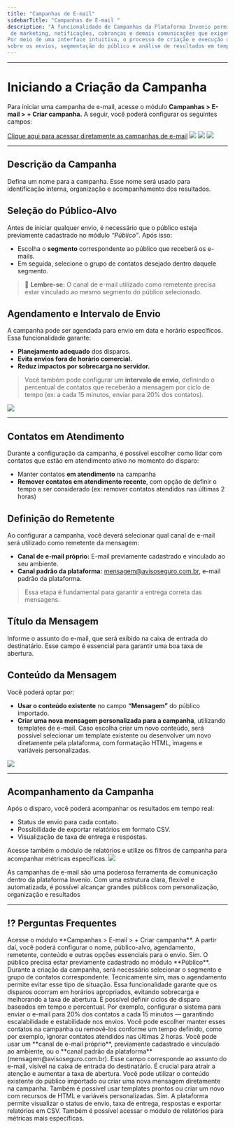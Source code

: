 ```yaml
---
title: "Campanhas de E-mail"
sidebarTitle: "Campanhas de E-mail "
description: "A funcionalidade de Campanhas da Plataforma Invenio permite o envio programado e massivo de mensagens por diversos canais, entre eles, o E-mail. Essa ferramenta é ideal para ações
 de marketing, notificações, cobranças e demais comunicações que exigem automação e organização.
Por meio de uma interface intuitiva, o processo de criação e execução de campanhas é realizado em etapas, garantindo controle total 
sobre os envios, segmentação do público e análise de resultados em tempo real."
---
```

---
# Iniciando a Criação da Campanha
Para iniciar uma campanha de e-mail, acesse o módulo **Campanhas > E-mail > + Criar campanha.**
A seguir, você poderá configurar os seguintes campos:

[Clique aqui para acessar diretamente as campanhas de e-mail](https://inveniocenter.robbu.global/painel/campanhas/email)
<img src="https://robbublob.blob.core.windows.net/docs/invenio-center/campanhas-email/campEmail1.png" />
<img src="https://robbublob.blob.core.windows.net/docs/invenio-center/campanhas-email/campEmail1.2.png" />
<img src="https://robbublob.blob.core.windows.net/docs/invenio-center/campanhas-email/campEmail1.3.png" />

---

## Descrição da Campanha
Defina um nome para a campanha. Esse nome será usado para identificação interna, organização e acompanhamento dos resultados.

## Seleção do Público-Alvo
Antes de iniciar qualquer envio, é necessário que o público esteja previamente 
cadastrado no módulo *“Público”*. Após isso:

- 	Escolha o **segmento** correspondente ao público que receberá os e-mails.
- 	Em seguida, selecione o grupo de contatos desejado dentro daquele segmento.

> 📌 **Lembre-se:** O canal de e-mail utilizado como remetente precisa estar vinculado ao mesmo segmento do público selecionado.

## Agendamento e Intervalo de Envio

A campanha pode ser agendada para envio em data e horário específicos. Essa funcionalidade garante:
-	**Planejamento adequado** dos disparos.
-	**Evita envios fora de horário comercial.**
-	**Reduz impactos por sobrecarga no servidor.**

>Você também pode configurar um **intervalo de envio**, definindo o percentual de contatos que receberão a mensagem por ciclo de tempo (ex: a cada 15 minutos, enviar para 20% dos contatos).

<img src="https://robbublob.blob.core.windows.net/docs/invenio-center/campanhas-email/CampEmail2.png" />

--- 

## Contatos em Atendimento
Durante a configuração da campanha, é possível escolher como lidar com contatos que estão
em atendimento ativo no momento do disparo:
-	Manter contatos **em atendimento** na campanha
-	**Remover contatos em atendimento recente**, com opção de definir o tempo a ser considerado (ex: remover contatos atendidos nas últimas 2 horas)

## Definição do Remetente
Ao configurar a campanha, você deverá selecionar qual canal de e-mail será utilizado
como remetente da mensagem:
-	**Canal de e-mail próprio:** E-mail previamente cadastrado e vinculado ao seu ambiente.
-	**Canal padrão da plataforma:** mensagem@avisoseguro.com.br, e-mail padrão da plataforma. 
>Essa etapa é fundamental para garantir a entrega correta das mensagens.

## Título da Mensagem
Informe o assunto do e-mail, que será exibido na caixa de entrada do destinatário. Esse campo é essencial para garantir uma boa taxa de abertura.

## Conteúdo da Mensagem
Você poderá optar por:

-	**Usar o conteúdo existente** no campo **“Mensagem”** do público importado.
-	**Criar uma nova mensagem personalizada para a campanha**, utilizando templates de e-mail.
Caso escolha criar um novo conteúdo, será possível selecionar um template existente
ou desenvolver um novo diretamente pela plataforma, com formatação HTML, imagens e variáveis personalizadas.

<img src="https://robbublob.blob.core.windows.net/docs/invenio-center/campanhas-email/campEmail3.png" />

---

## Acompanhamento da Campanha
Após o disparo, você poderá acompanhar os resultados em tempo real:
-	Status de envio para cada contato.
-	Possibilidade de exportar relatórios em formato CSV.
-	Visualização de taxa de entrega e respostas.

Acesse também o módulo de relatórios e utilize os filtros de campanha para acompanhar métricas específicas.
<img src="https://robbublob.blob.core.windows.net/docs/invenio-center/campanhas-email/campEmail4.png" />
<img src="" />

As campanhas de e-mail são uma poderosa ferramenta de comunicação dentro da plataforma Invenio. Com uma estrutura clara, flexível e automatizada, é possível alcançar grandes públicos com personalização, organização e resultados

---

## ⁉️ Perguntas Frequentes

<AccordionGroup>
  <Accordion title="Como iniciar a criação de uma campanha de e-mail?">
    Acesse o módulo **Campanhas > E-mail > + Criar campanha**.  
    A partir daí, você poderá configurar o nome, público-alvo, agendamento, remetente, conteúdo e outras opções essenciais para o envio.
  </Accordion>
  <Accordion title="É obrigatório ter um público cadastrado antes de criar uma campanha?">
    Sim. O público precisa estar previamente cadastrado no módulo **Público**.  
    Durante a criação da campanha, será necessário selecionar o segmento e grupo de contatos correspondente.
  </Accordion>
  <Accordion title="Posso agendar campanhas para envio fora do horário comercial?">
    Tecnicamente sim, mas o agendamento permite evitar esse tipo de situação.  
    Essa funcionalidade garante que os disparos ocorram em horários apropriados, evitando sobrecarga e melhorando a taxa de abertura.
  </Accordion>
  <Accordion title="Como funciona o intervalo de envio por percentual?">
    É possível definir ciclos de disparo baseados em tempo e percentual.  
    Por exemplo, configurar o sistema para enviar o e-mail para 20% dos contatos a cada 15 minutos — garantindo escalabilidade e estabilidade nos envios.
  </Accordion>
  <Accordion title="O que acontece com contatos que estão em atendimento no momento do disparo?">
    Você pode escolher manter esses contatos na campanha ou removê-los conforme um tempo definido,  
    como por exemplo, ignorar contatos atendidos nas últimas 2 horas.
  </Accordion>
  <Accordion title="Quais opções estão disponíveis para selecionar o remetente?">
    Você pode usar um **canal de e-mail próprio**, previamente cadastrado e vinculado ao ambiente,  
    ou o **canal padrão da plataforma** (mensagem@avisoseguro.com.br).
  </Accordion>
  <Accordion title="O que devo preencher no campo Título da Mensagem?">
    Esse campo corresponde ao assunto do e-mail, visível na caixa de entrada do destinatário.  
    É crucial para atrair a atenção e aumentar a taxa de abertura.
  </Accordion>
  <Accordion title="Como é definido o conteúdo da mensagem da campanha?">
    Você pode utilizar o conteúdo existente do público importado ou criar uma nova mensagem diretamente na campanha.  
    Também é possível usar templates prontos ou criar um novo com recursos de HTML e variáveis personalizadas.
  </Accordion>
  <Accordion title="É possível acompanhar os resultados da campanha em tempo real?">
    Sim. A plataforma permite visualizar o status de envio, taxa de entrega, respostas e exportar relatórios em CSV.  
    Também é possível acessar o módulo de relatórios para métricas mais específicas.
  </Accordion>
</AccordionGroup>
